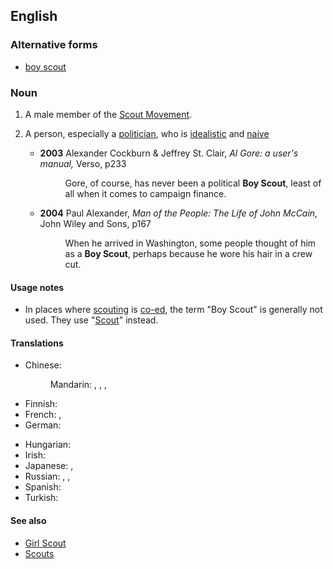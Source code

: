 ==English==

===Alternative forms===
* [[boy scout]]

===Noun===
{{en-noun|head=[[boy|Boy]] [[Scout]]}}

# A male member of the [[w:Scouting|Scout Movement]].
# {{context|slang|lang=en}} A person, especially a [[politician]], who is [[idealistic]] and [[naive]]
#* '''2003''' Alexander Cockburn & Jeffrey St. Clair, ''Al Gore: a user's manual,'' Verso, p233
#*: Gore, of course, has never been a political '''Boy Scout''', least of all when it comes to campaign finance.
#* '''2004''' Paul Alexander, ''Man of the People: The Life of John McCain,'' John Wiley and Sons, p167
#*: When he arrived in Washington, some people thought of him as a '''Boy Scout''', perhaps because he wore his hair in a crew cut.

====Usage notes====
* In places where [[scouting]] is [[co-ed]], the term "Boy Scout" is generally not used. They use "[[Scout]]" instead.

====Translations====
{{trans-top|a member of the Scout Movement}}
* Chinese:
*: Mandarin: {{t+|cmn|童子軍|sc=Hani}}, {{t+|cmn|童子军|tr=tóngzǐjūn|sc=Hani}}, {{t+|cmn|童軍|sc=Hani}}, {{t+|cmn|童军|tr=tóngjūn|sc=Hani}}
* Finnish: {{t-|fi|partiopoika}}
* French: {{t-|fr|scout|m}}, {{t+|fr|éclaireur|m}}
* German: {{t-|de|Boy Scout|m}}
{{trans-mid}}
* Hungarian: {{t-|hu|cserkészfiú}}
* Irish: {{t-|ga|gasóg|f}}
* Japanese: {{t+|ja|ボーイスカウト|tr=bōi sukauto|sc=Jpan}}, {{t-|ja|スカウト|tr=sukauto|sc=Jpan}}
* Russian: {{t|ru|бойска́ут|m|sc=Cyrl}}, {{t|ru|ска́ут|m|sc=Cyrl}}, {{t+|ru|пионер|m|tr=pionér}} {{qualifier|in the USSR}}
* Spanish: {{t-|es|niño explorador|m}}
* Turkish: {{t+|tr|izci}}
{{trans-bottom}}

====See also====
* [[Girl Scout]]
* [[Scouts]]